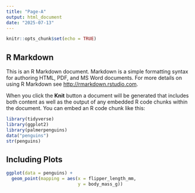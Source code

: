 ```yaml
---
title: "Page-A"
output: html_document
date: "2025-07-13"
---
```


```r
knitr::opts_chunk$set(echo = TRUE)
```

## R Markdown

This is an R Markdown document. Markdown is a simple formatting syntax for authoring HTML, PDF, and MS Word documents. For more details on using R Markdown see <http://rmarkdown.rstudio.com>.

When you click the **Knit** button a document will be generated that includes both content as well as the output of any embedded R code chunks within the document. You can embed an R code chunk like this:

```r
library(tidyverse)
library(ggplot2)
library(palmerpenguins)
data("penguins")
str(penguins)
```

## Including Plots

```r
ggplot(data = penguins) + 
  geom_point(mapping = aes(x = flipper_length_mm, 
                           y = body_mass_g))
```

